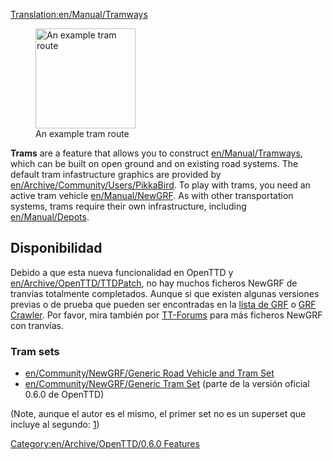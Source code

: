 [[Translation:en/Manual/Tramways]]
{{es/Traducción|origen=Tramways}}

{{es/Manual/Tabla de contenido}}

[[File:en/Manual/Tramroute.png|thumb|160px|left|An example tram route]]

'''Trams''' are a feature  that allows you to construct [[en/Manual/Tramways]], which can be built on open ground and on existing road systems. The default tram infastructure graphics are provided by [[en/Archive/Community/Users/PikkaBird]]. To play with trams, you need an active tram vehicle [[en/Manual/NewGRF]]. As with other transportation systems, trams require their own infrastructure, including [[en/Manual/Depots]]. {{en/Html-clear-left}}

==Disponibilidad==

Debido a que esta nueva funcionalidad en OpenTTD y [[en/Archive/OpenTTD/TTDPatch]], no hay muchos ficheros NewGRF de tranvías totalmente completados. Aunque si que existen algunas versiones previas o de prueba que pueden ser encontradas en la [[en/Community/NewGRF/Main Page|lista de GRF]] o [http://grfcrawler.tt-forums.net/index.php?do=list&cid=105 GRF Crawler]. Por favor, mira también por [http://www.tt-forums.net/viewforum.php?f=26 TT-Forums] para más ficheros NewGRF con tranvías.

===Tram sets===

* [[en/Community/NewGRF/Generic Road Vehicle and Tram Set]]
* [[en/Community/NewGRF/Generic Tram Set]] (parte de la versión oficial 0.6.0 de OpenTTD)
(Note, aunque el autor es el mismo, el primer set no es un superset que incluye al segundo: [http://www.tt-forums.net/viewtopic.php?p=643673#p643673])
{{en/0.6-feature}}

[[Category:en/Archive/OpenTTD/0.6.0 Features]]